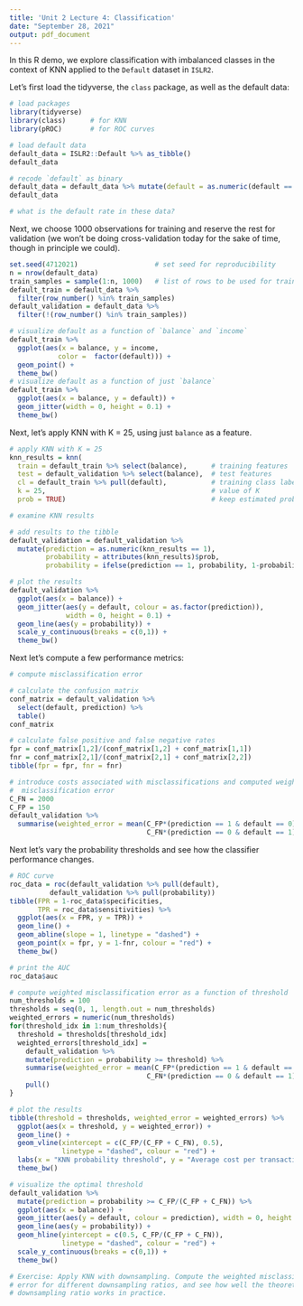 ```yaml
---
title: 'Unit 2 Lecture 4: Classification'
date: "September 28, 2021"
output: pdf_document
---
```


In this R demo, we explore classification with imbalanced classes in the context of KNN applied to the `Default` dataset in `ISLR2`.

Let's first load the tidyverse, the `class` package, as well as the default data:
```r
# load packages
library(tidyverse)
library(class)      # for KNN
library(pROC)       # for ROC curves

# load default data
default_data = ISLR2::Default %>% as_tibble()
default_data

# recode `default` as binary
default_data = default_data %>% mutate(default = as.numeric(default == "Yes"))
default_data
```

```r
# what is the default rate in these data?
```

Next, we choose 1000 observations for training and reserve the rest for validation (we won't be doing cross-validation today for the sake of time, though in principle we could).
```r
set.seed(4712021)                   # set seed for reproducibility
n = nrow(default_data)
train_samples = sample(1:n, 1000)   # list of rows to be used for training
default_train = default_data %>% 
  filter(row_number() %in% train_samples)
default_validation = default_data %>% 
  filter(!(row_number() %in% train_samples))
```


```r
# visualize default as a function of `balance` and `income`
default_train %>%
  ggplot(aes(x = balance, y = income,
            color =  factor(default))) +
  geom_point() + 
  theme_bw()
# visualize default as a function of just `balance`
default_train %>%
  ggplot(aes(x = balance, y = default)) +
  geom_jitter(width = 0, height = 0.1) + 
  theme_bw()
```

Next, let's apply KNN with K = 25, using just `balance` as a feature.
```r
# apply KNN with K = 25
knn_results = knn(
  train = default_train %>% select(balance),      # training features
  test = default_validation %>% select(balance),  # test features
  cl = default_train %>% pull(default),           # training class labels
  k = 25,                                         # value of K
  prob = TRUE)                                    # keep estimated probabilities

# examine KNN results

# add results to the tibble
default_validation = default_validation %>%
  mutate(prediction = as.numeric(knn_results == 1), 
         probability = attributes(knn_results)$prob,
         probability = ifelse(prediction == 1, probability, 1-probability)) 

# plot the results
default_validation %>%
  ggplot(aes(x = balance)) + 
  geom_jitter(aes(y = default, colour = as.factor(prediction)), 
              width = 0, height = 0.1) + 
  geom_line(aes(y = probability)) + 
  scale_y_continuous(breaks = c(0,1)) +
  theme_bw()
```

Next let's compute a few performance metrics:
```r
# compute misclassification error

# calculate the confusion matrix
conf_matrix = default_validation %>%
  select(default, prediction) %>%
  table()
conf_matrix

# calculate false positive and false negative rates
fpr = conf_matrix[1,2]/(conf_matrix[1,2] + conf_matrix[1,1])
fnr = conf_matrix[2,1]/(conf_matrix[2,1] + conf_matrix[2,2])
tibble(fpr = fpr, fnr = fnr)

# introduce costs associated with misclassifications and computed weighted 
#  misclassification error
C_FN = 2000
C_FP = 150
default_validation %>%
  summarise(weighted_error = mean(C_FP*(prediction == 1 & default == 0) +
                                  C_FN*(prediction == 0 & default == 1)))
```

Next let's vary the probability thresholds and see how the classifier performance changes. 
```r
# ROC curve
roc_data = roc(default_validation %>% pull(default), 
          default_validation %>% pull(probability)) 
tibble(FPR = 1-roc_data$specificities,
       TPR = roc_data$sensitivities) %>%
  ggplot(aes(x = FPR, y = TPR)) + 
  geom_line() + 
  geom_abline(slope = 1, linetype = "dashed") +
  geom_point(x = fpr, y = 1-fnr, colour = "red") +
  theme_bw()

# print the AUC
roc_data$auc

# compute weighted misclassification error as a function of threshold
num_thresholds = 100
thresholds = seq(0, 1, length.out = num_thresholds)
weighted_errors = numeric(num_thresholds)
for(threshold_idx in 1:num_thresholds){
  threshold = thresholds[threshold_idx]
  weighted_errors[threshold_idx] = 
    default_validation %>%
    mutate(prediction = probability >= threshold) %>%
    summarise(weighted_error = mean(C_FP*(prediction == 1 & default == 0) +
                                  C_FN*(prediction == 0 & default == 1))) %>%
    pull()
}

# plot the results
tibble(threshold = thresholds, weighted_error = weighted_errors) %>%
  ggplot(aes(x = threshold, y = weighted_error)) + 
  geom_line() + 
  geom_vline(xintercept = c(C_FP/(C_FP + C_FN), 0.5), 
             linetype = "dashed", colour = "red") + 
  labs(x = "KNN probability threshold", y = "Average cost per transaction") +
  theme_bw()

# visualize the optimal threshold
default_validation %>%
  mutate(prediction = probability >= C_FP/(C_FP + C_FN)) %>%
  ggplot(aes(x = balance)) + 
  geom_jitter(aes(y = default, colour = prediction), width = 0, height = 0.1) + 
  geom_line(aes(y = probability)) + 
  geom_hline(yintercept = c(0.5, C_FP/(C_FP + C_FN)), 
             linetype = "dashed", colour = "red") + 
  scale_y_continuous(breaks = c(0,1)) +
  theme_bw()
```

```r
# Exercise: Apply KNN with downsampling. Compute the weighted misclassification 
# error for different downsampling ratios, and see how well the theoretical best
# downsampling ratio works in practice.
```